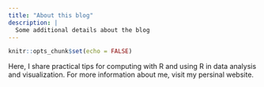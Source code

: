 ```yaml
---
title: "About this blog"
description: |
  Some additional details about the blog
---
```


```r
knitr::opts_chunk$set(echo = FALSE)
```

Here, I share practical tips for computing with R and using R in data analysis and visualization.
For more information about me, visit my persinal website.